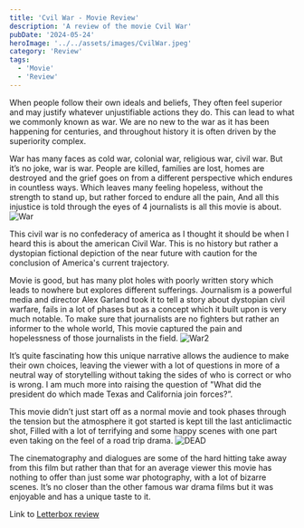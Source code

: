 ```yaml
---
title: 'Cvil War - Movie Review'
description: 'A review of the movie Cvil War'
pubDate: '2024-05-24'
heroImage: '../../assets/images/CvilWar.jpeg'
category: 'Review'
tags:
  - 'Movie'
  - 'Review'
---
```


When people follow their own ideals and beliefs, They often feel superior and may justify whatever unjustifiable actions they do. This can lead to what we commonly known as war. We are no new to the war as it has been happening for centuries, and throughout history it is often driven by the superiority complex.

War has many faces as cold war, colonial war, religious war, civil war. But it’s no joke, war is war. People are killed, families are lost, homes are destroyed and the grief goes on from a different perspective which endures in countless ways. Which leaves many feeling hopeless, without the strength to stand up, but rather forced to endure all the pain, And all this injustice is told through the eyes of 4 journalists is all this movie is about.
![War](src/assets/images/War2.png)

This civil war is no confederacy of america as I thought it should be when I heard this is about the american Civil War. This is no history but rather a dystopian fictional depiction of the near future with caution for the conclusion of America's current trajectory.

Movie is good, but has many plot holes with poorly written story which leads to nowhere but explores different sufferings. Journalism is a powerful media and director Alex Garland took it to tell a story about dystopian civil warfare, fails in a lot of phases but as a concept which it built upon is very much notable. To make sure that journalists are no fighters but rather an informer to the whole world, This movie captured the pain and hopelessness of those journalists in the field.
![War2](src/assets/images/Collage.jpg)

It’s quite fascinating how this unique narrative allows the audience to make their own choices, leaving the viewer with a lot of questions in more of a neutral way of storytelling without taking the sides of who is correct or who is wrong. I am much more into raising the question of "What did the president do which made Texas and California join forces?”.

This movie didn’t just start off as a normal movie and took phases through the tension but the atmosphere it got started is kept till the last anticlimactic shot, Filled with a lot of terrifying and some happy scenes with one part even taking on the feel of a road trip drama.
![DEAD](src/assets/images/DEAD.png)

The cinematography and dialogues are some of the hard hitting take away from this film but rather than that for an average viewer this movie has nothing to offer than just some war photography, with a lot of bizarre scenes. It’s no closer than the other famous war drama films but it was enjoyable and has a unique taste to it.

Link to [Letterbox review](https://boxd.it/z1jW)
